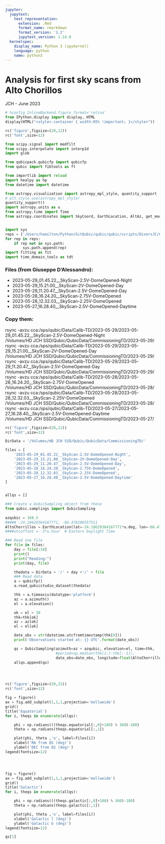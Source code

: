 ```yaml
---
jupyter:
  jupytext:
    text_representation:
      extension: .Rmd
      format_name: rmarkdown
      format_version: '1.2'
      jupytext_version: 1.14.0
  kernelspec:
    display_name: Python 3 (ipykernel)
    language: python
    name: python3
---
```


# Analysis for first sky scans from Alto Chorillos
JCH - June 2023


```python
# %config InlineBackend.figure_format='retina'
from IPython.display import display, HTML
display(HTML("<style>.container { width:95% !important; }</style>"))

rc('figure',figsize=(20,12))
rc('font',size=12)

from scipy.signal import medfilt
from scipy.interpolate import interp1d
import glob

from qubicpack.qubicfp import qubicfp
from qubic import fibtools as ft

from importlib import reload
import healpy as hp
from datetime import datetime

from astropy.visualization import astropy_mpl_style, quantity_support
# plt.style.use(astropy_mpl_style)
quantity_support()
import astropy.units as u
from astropy.time import Time
from astropy.coordinates import SkyCoord, EarthLocation, AltAz, get_moon, get_sun, get_body


import sys
reps = ['/Users/hamilton/Python/GitQubic/qubic/qubic/scripts/DiversJC/CalibSalta/']
for rep in reps:     
    if rep not in sys.path:
        sys.path.append(rep)
import fitting as fit
import time_domain_tools as tdt

```

### Files (from Giuseppe D'Alessandro): 
- 2023-05-29_01.45.22__SkyScan-2.5V-DomeOpened-Night
- 2023-05-29_15.21.00__SkyScan-2V-DomeOpened-Day
- 2023-05-29_11.20.47__SkyScan-2.5V-DomeOpened-Day
- 2023-05-28_16.24.20__SkyScan-2.75V-DomeOpened
- 2023-05-28_12.32.03__SkyScan-2.25V-DomeOpened
- 2023-05-27_16.28.40__SkyScan-2.5V-DomeOpened-Daytime

### Copy them: 
rsync -avzu cca:/sps/qubic/Data/Calib-TD/2023-05-29/2023-05-29_01.45.22__SkyScan-2.5V-DomeOpened-Night /Volumes/HD\ JCH\ SSD/Qubic/QubicData/CommissioningTD/2023-05-29/ \
rsync -avzu cca:/sps/qubic/Data/Calib-TD/2023-05-29/2023-05-29_15.21.00__SkyScan-2V-DomeOpened-Day /Volumes/HD\ JCH\ SSD/Qubic/QubicData/CommissioningTD/2023-05-29/ \
rsync -avzu cca:/sps/qubic/Data/Calib-TD/2023-05-29/2023-05-29_11.20.47__SkyScan-2.5V-DomeOpened-Day /Volumes/HD\ JCH\ SSD/Qubic/QubicData/CommissioningTD/2023-05-29/ \
rsync -avzu cca:/sps/qubic/Data/Calib-TD/2023-05-28/2023-05-28_16.24.20__SkyScan-2.75V-DomeOpened /Volumes/HD\ JCH\ SSD/Qubic/QubicData/CommissioningTD/2023-05-28/ \
rsync -avzu cca:/sps/qubic/Data/Calib-TD/2023-05-28/2023-05-28_12.32.03__SkyScan-2.25V-DomeOpened /Volumes/HD\ JCH\ SSD/Qubic/QubicData/CommissioningTD/2023-05-28/ \
rsync -avzu cca:/sps/qubic/Data/Calib-TD/2023-05-27/2023-05-27_16.28.40__SkyScan-2.5V-DomeOpened-Daytime /Volumes/HD\ JCH\ SSD/Qubic/QubicData/CommissioningTD/2023-05-27/

```python
rc('figure',figsize=(20,12))
rc('font',size=12)

DirData = '/Volumes/HD JCH SSD/Qubic/QubicData/CommissioningTD/'

files = [
    '2023-05-29_01.45.22__SkyScan-2.5V-DomeOpened-Night', 
    '2023-05-29_15.21.00__SkyScan-2V-DomeOpened-Day',     
    '2023-05-29_11.20.47__SkyScan-2.5V-DomeOpened-Day',   
    '2023-05-28_16.24.20__SkyScan-2.75V-DomeOpened',      
    '2023-05-28_12.32.03__SkyScan-2.25V-DomeOpened',      
    '2023-05-27_16.28.40__SkyScan-2.5V-DomeOpened-Daytime'
]


allqs = []

### Create a QubicSampling object from these
from qubic.samplings import QubicSampling
    
azqubic = 168.5
##### -24.18629364167771, -66.478206557511
AltoChorrillos = EarthLocation(lat=-24.18629364167771*u.deg, lon=-66.478206557511*u.deg, height=4890*u.m)
####utcoffset = -3*u.hour  # Eastern Daylight Time

### Read one file
for file in files:
    day = file[:10]
    print()
    print("Reading:")
    print(day, file)

    thedata = DirData + '/' + day +'/' + file
    ### Read data
    a = qubicfp()
    a.read_qubicstudio_dataset(thedata)

    thk = a.timeaxis(datatype='platform')
    az = a.azimuth()
    el = a.elevation()

    ok = el > 30
    thk=thk[ok]
    az = az[ok]
    el = el[ok]

    date_obs = str(datetime.utcfromtimestamp(thk[0]))
    print('Observations started at: {} UTC'.format(date_obs))

    qs = QubicSampling(azimuth=az + azqubic, elevation=el, time=thk,
                       #period=np.median(thk[1:]-thk[:-1]), 
                       date_obs=date_obs, longitude=float(AltoChorrillos.lon/u.deg), latitude = float(AltoChorrillos.lat/u.deg))
    allqs.append(qs)





```

```python
rc('figure',figsize=(20,15))
rc('font',size=12)

fig = figure()
ax = fig.add_subplot(1,1,1,projection='mollweide')
grid()
title('Equatorial')
for i, theqs in enumerate(allqs):

    phi = np.radians(((theqs.equatorial[:,0]+180) % 360)-180)
    theta = np.radians(theqs.equatorial[:,1])

    plot(phi, theta ,'o', label=files[i])
    xlabel('RA from QS (deg)')
    ylabel('DEC from QS (deg)')
legend(fontsize=12)




fig = figure()
ax = fig.add_subplot(1,1,1,projection='mollweide')
grid()
title('Galactic')
for i, theqs in enumerate(allqs):

    phi = np.radians(((theqs.galactic[:,0]+180) % 360)-180)
    theta = np.radians(theqs.galactic[:,1])

    plot(phi, theta ,'o', label=files[i])
    xlabel('Galactic l (deg)')
    ylabel('Galactic b (deg)')
legend(fontsize=12)
```

```python
qs[1]
```

```python

```
